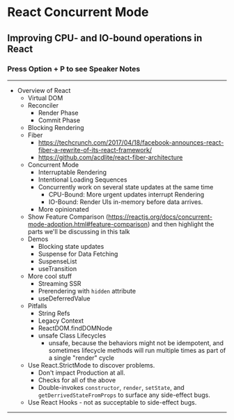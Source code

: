 
<Head>
  <title>React Concurrent Mode</title>
</Head>

# React Concurrent Mode

## Improving CPU- and IO-bound operations in React

### Press Option + P to see Speaker Notes

---

- Overview of React
  - Virtual DOM
  - Reconciler
    - Render Phase
    - Commit Phase
  - Blocking Rendering
  - Fiber
    - https://techcrunch.com/2017/04/18/facebook-announces-react-fiber-a-rewrite-of-its-react-framework/
    - https://github.com/acdlite/react-fiber-architecture
  - Concurrent Mode
    - Interruptable Rendering
    - Intentional Loading Sequences
    - Concurrently work on several state updates at the same time
      - CPU-Bound: More urgent updates interrupt Rendering
      - IO-Bound: Render UIs in-memory before data arrives.
    - More opinionated
  - Show Feature Comparison (https://reactjs.org/docs/concurrent-mode-adoption.html#feature-comparison) and then highlight the parts we'll be discussing in this talk
  - Demos
    - Blocking state updates
    - Suspense for Data Fetching
    - SuspenseList
    - useTransition
  - More cool stuff
    - Streaming SSR
    - Prerendering with `hidden` attribute
    - useDeferredValue
  - Pitfalls
    - String Refs
    - Legacy Context
    - ReactDOM.findDOMNode
    - unsafe Class Lifecycles
      - unsafe, because the behaviors might not be idempotent, and sometimes lifecycle methods will run multiple times as part of a single "render" cycle
  - Use React.StrictMode to discover problems.
    - Don't impact Production at all.
    - Checks for all of the above
    - Double-invokes `constructor`, `render`, `setState`, and `getDerrivedStateFromProps` to surface any side-effect bugs.
  - Use React Hooks - not as succeptable to side-effect bugs.

---

